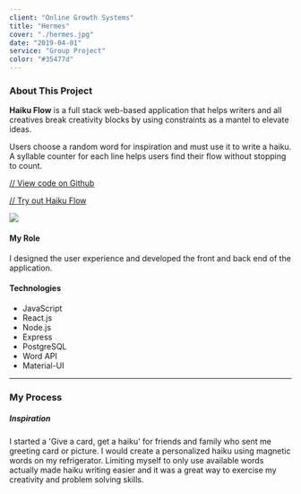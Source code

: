```yaml
---
client: "Online Growth Systems"
title: "Hermes"
cover: "./hermes.jpg"
date: "2019-04-01"
service: "Group Project"
color: "#35477d"
---
```


### About This Project

**Haiku Flow** is a full stack web-based application that helps writers and all creatives break creativity blocks by using constraints as a mantel to elevate ideas. 

Users choose a random word for inspiration and must use it to write a haiku. A syllable counter for each line helps users find their flow without stopping to count.

[// View code on Github](https://github.com/marifelangeles/haiku-solo-project)

[// Try out Haiku Flow](https://haiku-flow.herokuapp.com) 

![](./haiku.jpg)

#### My Role
I designed the user experience and developed the front and back end of the application.

#### Technologies

- JavaScript
- React.js 
- Node.js
- Express
- PostgreSQL
- Word API
- Material-UI

*** 

### My Process

##### Inspiration
I started a 'Give a card, get a haiku' for friends and family who sent me greeting card or picture. I would create a personalized haiku using magnetic words on my refrigerator.  Limiting myself to only use available words actually made haiku writing easier and it was a great way to exercise my creativity and problem solving skills.

##### 




